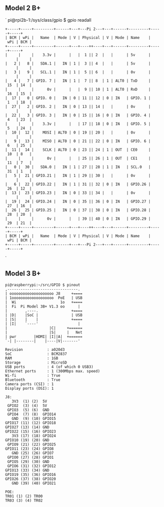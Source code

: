 == Model 2 B+ ==
`
pi@rpi2b-1:/sys/class/gpio $ gpio readall
 +-----+-----+---------+------+---+---Pi 2---+---+------+---------+-----+-----+
 | BCM | wPi |   Name  | Mode | V | Physical | V | Mode | Name    | wPi | BCM |
 +-----+-----+---------+------+---+----++----+---+------+---------+-----+-----+
 |     |     |    3.3v |      |   |  1 || 2  |   |      | 5v      |     |     |
 |   2 |   8 |   SDA.1 |   IN | 1 |  3 || 4  |   |      | 5v      |     |     |
 |   3 |   9 |   SCL.1 |   IN | 1 |  5 || 6  |   |      | 0v      |     |     |
 |   4 |   7 | GPIO. 7 |   IN | 1 |  7 || 8  | 1 | ALT0 | TxD     | 15  | 14  |
 |     |     |      0v |      |   |  9 || 10 | 1 | ALT0 | RxD     | 16  | 15  |
 |  17 |   0 | GPIO. 0 |   IN | 0 | 11 || 12 | 0 | IN   | GPIO. 1 | 1   | 18  |
 |  27 |   2 | GPIO. 2 |   IN | 0 | 13 || 14 |   |      | 0v      |     |     |
 |  22 |   3 | GPIO. 3 |   IN | 0 | 15 || 16 | 0 | IN   | GPIO. 4 | 4   | 23  |
 |     |     |    3.3v |      |   | 17 || 18 | 0 | IN   | GPIO. 5 | 5   | 24  |
 |  10 |  12 |    MOSI | ALT0 | 0 | 19 || 20 |   |      | 0v      |     |     |
 |   9 |  13 |    MISO | ALT0 | 0 | 21 || 22 | 0 | IN   | GPIO. 6 | 6   | 25  |
 |  11 |  14 |    SCLK | ALT0 | 0 | 23 || 24 | 1 | OUT  | CE0     | 10  | 8   |
 |     |     |      0v |      |   | 25 || 26 | 1 | OUT  | CE1     | 11  | 7   |
 |   0 |  30 |   SDA.0 |   IN | 1 | 27 || 28 | 1 | IN   | SCL.0   | 31  | 1   |
 |   5 |  21 | GPIO.21 |   IN | 1 | 29 || 30 |   |      | 0v      |     |     |
 |   6 |  22 | GPIO.22 |   IN | 1 | 31 || 32 | 0 | IN   | GPIO.26 | 26  | 12  |
 |  13 |  23 | GPIO.23 |   IN | 0 | 33 || 34 |   |      | 0v      |     |     |
 |  19 |  24 | GPIO.24 |   IN | 0 | 35 || 36 | 0 | IN   | GPIO.27 | 27  | 16  |
 |  26 |  25 | GPIO.25 |   IN | 0 | 37 || 38 | 0 | IN   | GPIO.28 | 28  | 20  |
 |     |     |      0v |      |   | 39 || 40 | 0 | IN   | GPIO.29 | 29  | 21  |
 +-----+-----+---------+------+---+----++----+---+------+---------+-----+-----+
 | BCM | wPi |   Name  | Mode | V | Physical | V | Mode | Name    | wPi | BCM |
 +-----+-----+---------+------+---+---Pi 2---+---+------+---------+-----+-----+
`
== Model 3 B+ ==
<pre>
pi@raspberrypi:~/src/GPIO $ pinout
,--------------------------------.
| oooooooooooooooooooo J8     +====
| 1ooooooooooooooooooo  PoE   | USB
|  Wi                    1o   +====
|  Fi  Pi Model 3B+ V1.3 oo      |
|        ,----.               +====
| |D|    |SoC |               | USB
| |S|    |    |               +====
| |I|    `----'                  |
|                   |C|     +======
|                   |S|     |   Net
| pwr        |HDMI| |I||A|  +======
`-| |--------|    |----|V|-------'

Revision           : a020d3
SoC                : BCM2837
RAM                : 1GB
Storage            : MicroSD
USB ports          : 4 (of which 0 USB3)
Ethernet ports     : 1 (300Mbps max. speed)
Wi-fi              : True
Bluetooth          : True
Camera ports (CSI) : 1
Display ports (DSI): 1

J8:
   3V3  (1) (2)  5V    
 GPIO2  (3) (4)  5V    
 GPIO3  (5) (6)  GND   
 GPIO4  (7) (8)  GPIO14
   GND  (9) (10) GPIO15
GPIO17 (11) (12) GPIO18
GPIO27 (13) (14) GND   
GPIO22 (15) (16) GPIO23
   3V3 (17) (18) GPIO24
GPIO10 (19) (20) GND   
 GPIO9 (21) (22) GPIO25
GPIO11 (23) (24) GPIO8 
   GND (25) (26) GPIO7 
 GPIO0 (27) (28) GPIO1 
 GPIO5 (29) (30) GND   
 GPIO6 (31) (32) GPIO12
GPIO13 (33) (34) GND   
GPIO19 (35) (36) GPIO16
GPIO26 (37) (38) GPIO20
   GND (39) (40) GPIO21

POE:
TR01 (1) (2) TR00
TR03 (3) (4) TR02
</pre>
